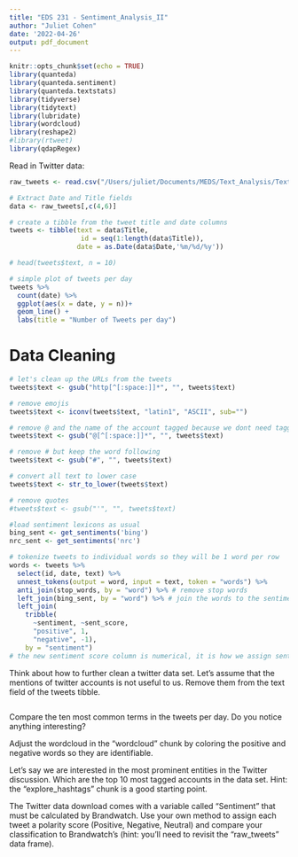 ```yaml
---
title: "EDS 231 - Sentiment_Analysis_II"
author: "Juliet Cohen"
date: '2022-04-26'
output: pdf_document
---
```


```r
knitr::opts_chunk$set(echo = TRUE)
library(quanteda)
library(quanteda.sentiment)
library(quanteda.textstats)
library(tidyverse)
library(tidytext)
library(lubridate)
library(wordcloud) 
library(reshape2)
#library(rtweet)
library(qdapRegex)
```

Read in Twitter data:
```r
raw_tweets <- read.csv("/Users/juliet/Documents/MEDS/Text_Analysis/Text_Analysis/Assignment_3/IPCC_tweets_April1-10_sample.csv", header=TRUE)

# Extract Date and Title fields
data <- raw_tweets[,c(4,6)] 

# create a tibble from the tweet title and date columns
tweets <- tibble(text = data$Title,
                  id = seq(1:length(data$Title)),
                 date = as.Date(data$Date,'%m/%d/%y'))

# head(tweets$text, n = 10)

# simple plot of tweets per day
tweets %>%
  count(date) %>%
  ggplot(aes(x = date, y = n))+
  geom_line() +
  labs(title = "Number of Tweets per day")
```

# Data Cleaning

```r
# let's clean up the URLs from the tweets
tweets$text <- gsub("http[^[:space:]]*", "", tweets$text)

# remove emojis
tweets$text <- iconv(tweets$text, "latin1", "ASCII", sub="")

# remove @ and the name of the account tagged because we dont need tagged people in this analysis, just the seniment words
tweets$text <- gsub("@[^[:space:]]*", "", tweets$text)

# remove # but keep the word following
tweets$text <- gsub("#", "", tweets$text)

# convert all text to lower case
tweets$text <- str_to_lower(tweets$text)

# remove quotes
#tweets$text <- gsub("'", "", tweets$text)

#load sentiment lexicons as usual
bing_sent <- get_sentiments('bing')
nrc_sent <- get_sentiments('nrc')

# tokenize tweets to individual words so they will be 1 word per row
words <- tweets %>%
  select(id, date, text) %>%
  unnest_tokens(output = word, input = text, token = "words") %>%
  anti_join(stop_words, by = "word") %>% # remove stop words
  left_join(bing_sent, by = "word") %>% # join the words to the sentiment words (label with a sentiment)
  left_join(
    tribble(
      ~sentiment, ~sent_score,
      "positive", 1,
      "negative", -1),
    by = "sentiment")
# the new sentiment score column is numerical, it is how we assign sentiment to words besides just pos/neg
```


Think about how to further clean a twitter data set. Let’s assume that the mentions of twitter accounts is not useful to us. Remove them from the text field of the tweets tibble.

```r

```


Compare the ten most common terms in the tweets per day. Do you notice anything interesting?

Adjust the wordcloud in the “wordcloud” chunk by coloring the positive and negative words so they are identifiable.

Let’s say we are interested in the most prominent entities in the Twitter discussion. Which are the top 10 most tagged accounts in the data set. Hint: the “explore_hashtags” chunk is a good starting point.

The Twitter data download comes with a variable called “Sentiment” that must be calculated by Brandwatch. Use your own method to assign each tweet a polarity score (Positive, Negative, Neutral) and compare your classification to Brandwatch’s (hint: you’ll need to revisit the “raw_tweets” data frame).



```r

```




